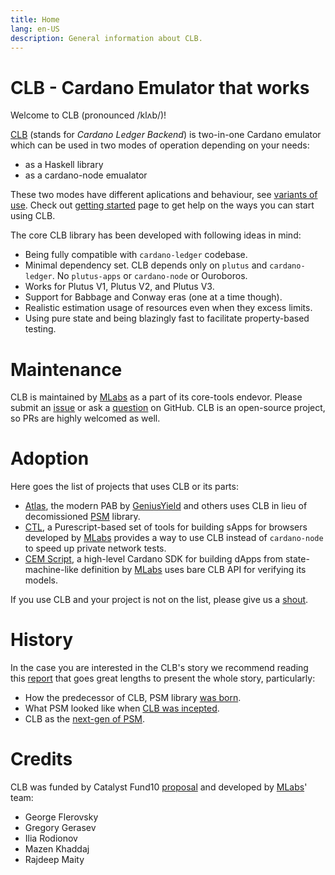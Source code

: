 ---
title: Home
lang: en-US
description: General information about CLB.
---

# CLB - Cardano Emulator that works

Welcome to CLB (pronounced /klʌb/)!

[CLB](https://github.com/mlabs-haskell/clb)
(stands for _Cardano Ledger Backend_) is two-in-one Cardano emulator
which can be used in two modes of operation depending on your needs:
* as a Haskell library
* as a cardano-node emualator

These two modes have different aplications and behaviour, see [variants of use](/use).
Check out [getting started](/getting-started) page to get help on the ways
you can start using CLB.

The core CLB library has been developed with following ideas in mind:
* Being fully compatible with `cardano-ledger` codebase.
* Minimal dependency set. CLB depends only on `plutus` and `cardano-ledger`.
No `plutus-apps` or `cardano-node` or Ouroboros.
* Works for Plutus V1, Plutus V2, and Plutus V3.
* Support for Babbage and Conway eras (one at a time though).
* Realistic estimation usage of resources even when they excess limits.
* Using pure state and being blazingly fast to facilitate property-based testing.

# Maintenance

CLB is maintained by [MLabs](https://www.mlabs.city) as a part of its core-tools endevor.
Please submit an [issue](https://github.com/mlabs-haskell/clb/issues/new)
or ask a [question](https://github.com/mlabs-haskell/clb/discussions/new/choose) on GitHub.
CLB is an open-source project, so PRs are highly welcomed as well.

# Adoption

Here goes the list of projects that uses CLB or its parts:

* [Atlas](https://github.com/geniusyield/atlas),
the modern PAB by [GeniusYield](https://www.geniusyield.co/) and others
uses CLB in lieu of decomissioned [PSM](https://github.com/mlabs-haskell/plutus-simple-model) library.
* [CTL](https://github.com/Plutonomicon/cardano-transaction-lib),
a Purescript-based set of tools for building sApps for browsers
developed by [MLabs](https://www.mlabs.city) provides a way to use CLB
instead of `cardano-node` to speed up private network tests.
* [CEM Script](https://github.com/mlabs-haskell/cem-script),
 a high-level Cardano SDK for building dApps from state-machine-like definition by
 [MLabs](https://www.mlabs.city) uses bare CLB API for verifying its models.

If you use CLB and your project is not on the list,
please give us a [shout](https://github.com/mlabs-haskell/clb-docs/issues/new).

# History

In the case you are interested in the CLB's story we recommend reading this
[report](https://github.com/mlabs-haskell/clb/blob/master/docs/reports/ms1/MS1-REPORT.md)
that goes great lengths to present the whole story, particularly:
* How the predecessor of CLB, PSM library [was born](https://github.com/mlabs-haskell/clb/blob/master/docs/reports/ms1/MS1-REPORT.md#psm-brief-history-recap).
* What PSM looked like when [CLB was incepted](https://github.com/mlabs-haskell/clb/blob/master/docs/reports/ms1/MS1-REPORT.md#the-current-state).
* CLB as the [next-gen of PSM](https://github.com/mlabs-haskell/clb/blob/master/docs/reports/ms1/MS1-REPORT.md#the-current-state).

# Credits

CLB was funded by Catalyst Fund10 [proposal](https://milestones.projectcatalyst.io/projects/1000121)
and developed by [MLabs](https://mlabs.city)' team:
  * George Flerovsky
  * Gregory Gerasev
  * Ilia Rodionov
  * Mazen Khaddaj
  * Rajdeep Maity
